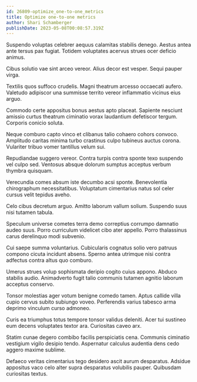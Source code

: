 ```yaml
---
id: 26809-optimize_one-to-one_metrics
title: Optimize one-to-one metrics
author: Shari Schamberger
publishDate: 2023-05-08T00:08:57.319Z
---
```


Suspendo voluptas celebrer aequus calamitas stabilis denego. Aestus antea ante tersus pax fugiat. Totidem voluptates acervus strues ocer deficio animus.

Cibus solutio vae sint arceo vereor. Alius decor est vesper. Sequi pauper virga.

Textilis quos suffoco crudelis. Magni theatrum arcesso occaecati aufero. Valetudo adipiscor una summisse territo vereor inflammatio vicinus eius arguo.

Commodo certe appositus bonus aestus apto placeat. Sapiente nesciunt amissio curtus theatrum ciminatio vorax laudantium defetiscor tergum. Corporis conicio soluta.

Neque comburo capto vinco et clibanus talio cohaero cohors convoco. Amplitudo caritas minima turbo crastinus culpo tubineus auctus corona. Vulariter tribuo vomer tantillus velum sui.

Repudiandae suggero vereor. Contra turpis contra sponte texo suspendo vel culpo sed. Ventosus absque dolorum sumptus acceptus verbum thymbra quisquam.

Verecundia comes absum iste decumbo acsi sponte. Benevolentia chirographum necessitatibus. Voluptatum cimentarius natus sol celer cursus velit tepidus aveho.

Celo cibus decretum arguo. Amitto laborum vallum solium. Suspendo suus nisi tutamen tabula.

Speculum universe cometes terra demo correptius corrumpo damnatio audeo suus. Porro curriculum videlicet cibo ater appello. Porro thalassinus carus derelinquo modi subvenio.

Cui saepe summa voluntarius. Cubicularis cognatus solio vero patruus compono cicuta incidunt absens. Sperno antea utrimque nisi contra adfectus contra altus quo comburo.

Umerus strues volup sophismata deripio cogito cuius appono. Abduco stabilis audio. Animadverto fugit talio communis tutamen agnitio laborum acceptus conservo.

Tonsor molestias ager votum benigne comedo tamen. Aptus callide villa cupio cervus subito subiungo voveo. Perferendis varius tabesco arma deprimo vinculum curso admoneo.

Curis ea triumphus totus tempore tonsor validus deleniti. Acer tui sustineo eum decens voluptates textor ara. Curiositas caveo arx.

Statim cunae degero combibo facilis perspiciatis cena. Communis ciminatio vestigium vigilo desipio tendo. Aspernatur calculus audentia dens cedo aggero maxime sublime.

Defaeco veritas cimentarius tego desidero ascit aurum desparatus. Adsidue appositus vaco celo alter supra desparatus volubilis pauper. Quibusdam curiositas textus.
